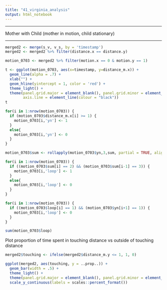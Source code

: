 ```yaml
---
title: "41_virginia_analysis"
output: html_notebook
---
```


-------------------

Mother with Child
(mother in motion, child stationary)

--------------------

```r
merged2 <- merge(s_v, v_s, by = 'timestamp')
merged2 <- merged2 %>% filter(distance.x == distance.y)
```

```r
motion_0703 <- merged2 %>% filter(motion.x == 0 & motion.y == 1)
```

```r
t <- ggplot(motion_0703, aes(x=timestamp, y=distance_m.x)) +
  geom_line(alpha = .7) + 
  xlab("") +
  geom_hline(yintercept = 1, color = 'red') +
  theme_light() +
  theme(panel.grid.major = element_blank(), panel.grid.minor = element_blank(), panel.border = element_blank(), 
        axis.line = element_line(colour = "black"))
t
```

```r
for(i in 1:nrow(motion_0703)) {
  if (motion_0703$distance_m.x[i] >= 1) {
    motion_0703[i,'yn'] <- 1
  }
  else{
    motion_0703[i,'yn'] <- 0 
  }
}
```

```r
motion_0703$sum <- rollapply(motion_0703$yn,3,sum, partial = TRUE, align = "right")
```

```r

for(i in 1:nrow(motion_0703)) {
  if ((motion_0703$sum[i] == 2) && (motion_0703$sum[i-1] == 3)) {
    motion_0703[i,'loop'] <- 1
  }
  else{
    motion_0703[i,'loop'] <- 0 
  }
}

for(i in 1:nrow(motion_0703)) {
  if ((motion_0703$loop[i] == 1) && (motion_0703$yn[i+1] == 1)) {
    motion_0703[i,'loop'] <- 0
  }
}
```

```r
sum(motion_0703$loop)
```


Plot proportion of time spent in touching distance vs outside of touching distance

```r
merged2$touching <- ifelse(merged2$distance_m.y <= 1, 1, 0)
```


```r
ggplot(merged2, aes(touching, y = ..prop..)) +
  geom_bar(width = .5) +
  theme_light() +
  theme(panel.grid.major = element_blank(), panel.grid.minor = element_blank()) +
  scale_y_continuous(labels = scales::percent_format())
```




